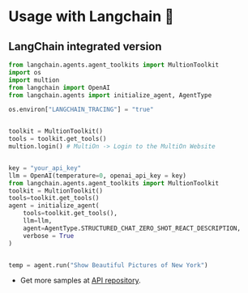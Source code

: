 # Usage with Langchain 🦜️


 

## LangChain integrated version
```python copy 
from langchain.agents.agent_toolkits import MultionToolkit
import os
import multion
from langchain import OpenAI
from langchain.agents import initialize_agent, AgentType

os.environ["LANGCHAIN_TRACING"] = "true"


toolkit = MultionToolkit()
tools = toolkit.get_tools()
multion.login() # MultiOn -> Login to the MultiOn Website 


key = "your_api_key"
llm = OpenAI(temperature=0, openai_api_key = key)
from langchain.agents.agent_toolkits import MultionToolkit
toolkit = MultionToolkit()
tools=toolkit.get_tools()
agent = initialize_agent(
    tools=toolkit.get_tools(),
    llm=llm,
    agent=AgentType.STRUCTURED_CHAT_ZERO_SHOT_REACT_DESCRIPTION,
    verbose = True
)


temp = agent.run("Show Beautiful Pictures of New York")
```


- Get more samples at [API repository](https://github.com/MULTI-ON/api).
